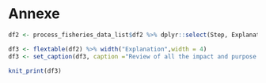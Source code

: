 # Annexe

```r

df2 <- process_fisheries_data_list$df2 %>% dplyr::select(Step, Explanation, Functions)

df3 <- flextable(df2) %>% width("Explanation",width = 4)
df3 <- set_caption(df3, caption ="Review of all the impact and purpose of every the treatment done")

```


```r

knit_print(df3)

```